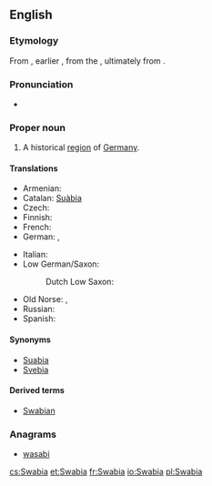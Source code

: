 ==English==
{{wikipedia}}

===Etymology===
From {{etyl|la|en}} {{term|Suabia|Suābia|lang=la}}, earlier {{term|Suebia|Suēbia|lang=la}}, from the {{term|Suebi|Suēbī|lang=la}}, ultimately from {{etyl|gem-pro|en}} {{recons|swēbaz|lang=gem-pro}}.

===Pronunciation===
* {{IPA|/ˈsweɪbiə/|lang=en}}

===Proper noun===
{{en-proper noun}}

# {{historical}} A historical [[region]] of [[Germany]].

====Translations====
{{trans-top|historical region of Germany}}
* Armenian: {{t-|hy|Շվաբիա|tr=Švabia|sc=Armn}}
* Catalan: [[Suàbia]] {{f}}
* Czech: {{t+|cs|Švábsko|n}}
* Finnish: {{t-|fi|Schwaben}}
* French: {{t+|fr|Souabe|f}}
* German: {{t+|de|Schwaben|n}}, {{t-|de|Schwabenland|n}}
{{trans-mid}}
* Italian: {{t-|it|Svevia|f}}
* Low German/Saxon:
*: Dutch Low Saxon: {{tø|nds-nl|Swoaben}} {{qualifier|Gronings}}
* Old Norse: {{tø|non|Sváfaland|n}}, {{tø|non|Sváfi|m}}
* Russian: {{t-|ru|Швабия|f|sc=Cyrl|tr=Švábija|alt=Шва́бия}}
* Spanish: {{t-|es|Suabia|f}}
{{trans-bottom}}

====Synonyms====
* [[Suabia]]
* [[Svebia]]

====Derived terms====
* [[Swabian]]

===Anagrams===
* [[wasabi#English|wasabi]]

[[cs:Swabia]]
[[et:Swabia]]
[[fr:Swabia]]
[[io:Swabia]]
[[pl:Swabia]]